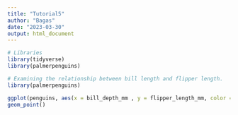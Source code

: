 ```yaml
---
title: "Tutorial5"
author: "Bagas"
date: "2023-03-30"
output: html_document
---
```


```r
# Libraries
library(tidyverse)
library(palmerpenguins)
```

``` r
# Examining the relationship between bill length and flipper length.
library(palmerpenguins)

ggplot(penguins, aes(x = bill_depth_mm , y = flipper_length_mm, color = species)) +
geom_point()
```